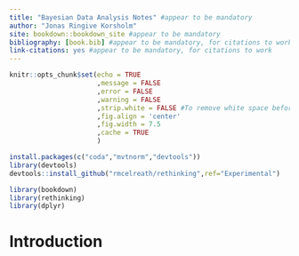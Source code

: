 ```yaml
---
title: "Bayesian Data Analysis Notes" #appear to be mandatory
author: "Jonas Ringive Korsholm"
site: bookdown::bookdown_site #appear to be mandatory
bibliography: [book.bib] #appear to be mandatory, for citations to work
link-citations: yes #appear to be mandatory, for citations to work
---
```


```r
knitr::opts_chunk$set(echo = TRUE
                      ,message = FALSE
                      ,error = FALSE
                      ,warning = FALSE
                      ,strip.white = FALSE #To remove white space before and after chunk in output
                      ,fig.align = 'center'
                      ,fig.width = 7.5
                      ,cache = TRUE
                      )
```

```r
install.packages(c("coda","mvtnorm","devtools"))
library(devtools)
devtools::install_github("rmcelreath/rethinking",ref="Experimental")
```

```r
library(bookdown)
library(rethinking)
library(dplyr)
```

# Introduction {.unnumbered}
